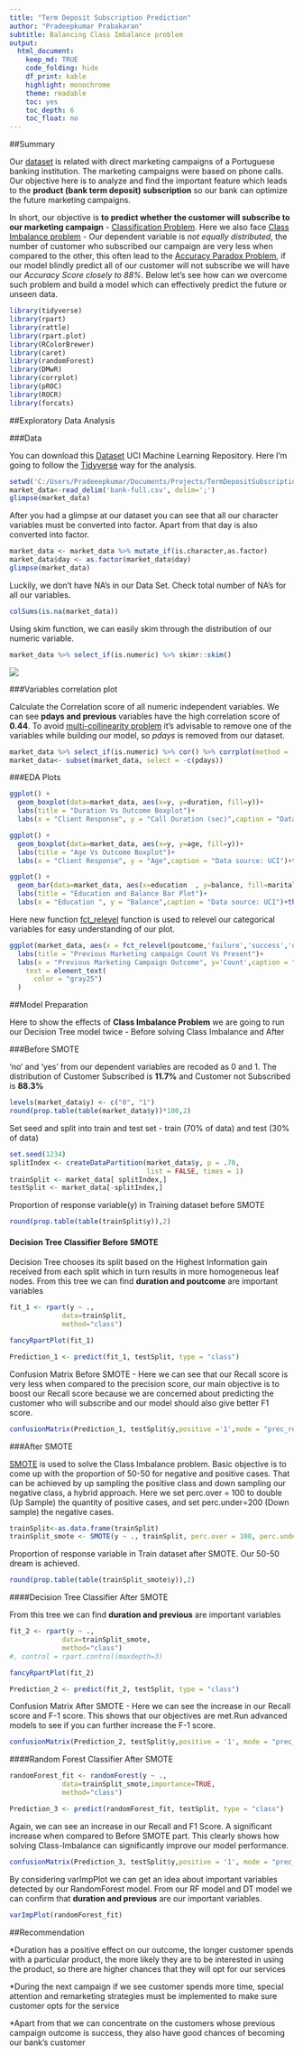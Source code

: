 ```yaml
---
title: "Term Deposit Subscription Prediction"
author: "Pradeepkumar Prabakaran"
subtitle: Balancing Class Imbalance problem
output:
  html_document:
    keep_md: TRUE
    code_folding: hide
    df_print: kable
    highlight: monochrome
    theme: readable
    toc: yes
    toc_depth: 6
    toc_float: no
---
```


##Summary

Our [dataset](https://archive.ics.uci.edu/ml/datasets/bank+marketing) is related with direct marketing campaigns of a Portuguese banking institution. The marketing campaigns were based on phone calls. Our objective here is to analyze and find the important feature which leads to the **product (bank term deposit) subscription** so our bank can optimize the future marketing campaigns.

In short, our objective is **to predict whether the customer will subscribe to our marketing campaign** - [Classification Problem](https://en.wikipedia.org/wiki/Statistical_classification). Here we also face [Class Imbalance problem](http://www.chioka.in/class-imbalance-problem/) - Our dependent variable is *not equally distributed*, the number of customer who subscribed our campaign are very less when compared to the other, this often lead to the [Accuracy Paradox Problem](https://en.wikipedia.org/wiki/Accuracy_paradox), if our model blindly predict all of our customer will not subscribe we will have our *Accuracy Score closely to 88%*. Below let's see how can we overcome such problem and build a model which can effectively predict the future or unseen data.


```r
library(tidyverse)
library(rpart)
library(rattle)
library(rpart.plot)
library(RColorBrewer)
library(caret)
library(randomForest)
library(DMwR)
library(corrplot)
library(pROC)
library(ROCR)
library(forcats)
```

##Exploratory Data Analysis

###Data

You can download this [Dataset](https://archive.ics.uci.edu/ml/datasets/bank+marketing) UCI Machine Learning Repository. Here I'm going to follow the [Tidyverse](https://www.tidyverse.org/) way for the analysis. 

```r
setwd('C:/Users/Pradeeepkumar/Documents/Projects/TermDepositSubscriptionPrediction')
market_data<-read_delim('bank-full.csv', delim=';')
glimpse(market_data)
```

After you had a glimpse at our dataset you can see that all our character variables must be converted into factor. Apart from that day is also converted into factor.

```r
market_data <- market_data %>% mutate_if(is.character,as.factor)
market_data$day <- as.factor(market_data$day)
glimpse(market_data)
```

Luckily, we don't have NA's in our Data Set. Check total number of NA's for all our variables.

```r
colSums(is.na(market_data))
```
Using skim function, we can easily skim through the distribution of our numeric variable.

```r
market_data %>% select_if(is.numeric) %>% skimr::skim()
```
![](skim_output.PNG)

###Variables correlation plot

Calculate the Correlation score of all numeric independent variables. We can see **pdays and previous** variables have the high correlation score of **0.44**. To avoid [multi-collinearity problem](http://www.statisticssolutions.com/multicollinearity/) it's advisable to remove one of the variables while building our model, so *pdays* is removed from our dataset.

```r
market_data %>% select_if(is.numeric) %>% cor() %>% corrplot(method = 'circle')
market_data<- subset(market_data, select = -c(pdays))
```

###EDA Plots

```r
ggplot() + 
  geom_boxplot(data=market_data, aes(x=y, y=duration, fill=y))+
  labs(title = "Duration Vs Outcome Boxplot")+
  labs(x = "Client Response", y = "Call Duration (sec)",caption = "Data source: UCI")+theme_classic()
```

```r
ggplot() + 
  geom_boxplot(data=market_data, aes(x=y, y=age, fill=y))+
  labs(title = "Age Vs Outcome Boxplot")+
  labs(x = "Client Response", y = "Age",caption = "Data source: UCI")+theme_classic()
```

```r
ggplot() + 
  geom_bar(data=market_data, aes(x=education  , y=balance, fill=marital),stat = "identity", position = "dodge")+
  labs(title = "Education and Balance Bar Plot")+
  labs(x = "Education ", y = "Balance",caption = "Data source: UCI")+theme_classic()
```

Here new function [fct_relevel](https://www.rdocumentation.org/packages/forcats/versions/0.2.0/topics/fct_relevel) function is used to relevel our categorical variables for easy understanding of our plot.

```r
ggplot(market_data, aes(x = fct_relevel(poutcome,'failure','success','other','unknown'), fill = y)) + geom_bar(stat="count",position = "dodge")+
  labs(title = "Previous Marketing campaign Count Vs Present")+
  labs(x = "Previous Marketing Campaign Outcome", y='Count',caption = "Data source: UCI")+theme_classic()+  theme(
    text = element_text(
      color = "gray25")
  )
```


##Model Preparation

Here to show the effects of **Class Imbalance Problem** we are going to run our Decision Tree model twice - Before solving Class Imbalance and After

###Before SMOTE 

'no' and 'yes' from our dependent variables are recoded as 0 and 1. The distribution of Customer Subscribed is **11.7%** and Customer not Subscribed is **88.3%**

```r
levels(market_data$y) <- c("0", "1")
round(prop.table(table(market_data$y))*100,2)
```

Set seed and split into train and test set - train (70% of data) and test (30% of data)

```r
set.seed(1234)
splitIndex <- createDataPartition(market_data$y, p = .70,
                                  list = FALSE, times = 1)
trainSplit <- market_data[ splitIndex,]
testSplit <- market_data[-splitIndex,]
```

Proportion of response variable(y) in Training dataset before SMOTE

```r
round(prop.table(table(trainSplit$y)),2)
```

#### Decision Tree Classifier Before SMOTE

Decision Tree chooses its split based on the Highest Information gain received from each split which in turn results in more homogeneous leaf nodes. From this tree we can find **duration and poutcome** are important variables

```r
fit_1 <- rpart(y ~ .,
             data=trainSplit,
             method="class")

fancyRpartPlot(fit_1)

Prediction_1 <- predict(fit_1, testSplit, type = "class")
```

Confusion Matrix Before SMOTE - Here we can see that our Recall score is very less when compared to the precision score, our main objective is to boost our Recall score because we are concerned about predicting the customer who will subscribe and our model should also give better F1 score.

```r
confusionMatrix(Prediction_1, testSplit$y,positive ='1',mode = "prec_recall")
```

###After SMOTE

[SMOTE](https://arxiv.org/pdf/1106.1813.pdf) is used to solve the Class Imbalance problem. Basic objective is to  come up with the proportion of 50-50 for negative and positive cases. That can be achieved by up sampling the positive class and down sampling our negative class, a hybrid approach. Here we set perc.over = 100 to double (Up Sample) the quantity of positive cases, and set perc.under=200 (Down sample) the negative cases.

```r
trainSplit<-as.data.frame(trainSplit)
trainSplit_smote <- SMOTE(y ~ ., trainSplit, perc.over = 100, perc.under=200)
```

Proportion of response variable in Train dataset after SMOTE. Our 50-50 dream is achieved.

```r
round(prop.table(table(trainSplit_smote$y)),2)
```

####Decision Tree Classifier After SMOTE

From this tree we can find **duration and previous** are important variables

```r
fit_2 <- rpart(y ~ .,
             data=trainSplit_smote,
             method="class")
#, control = rpart.control(maxdepth=3)

fancyRpartPlot(fit_2)

Prediction_2 <- predict(fit_2, testSplit, type = "class")
```

Confusion Matrix After SMOTE - Here we can see the increase in our Recall score and F-1 score. This shows that our objectives are met.Run advanced models to see if you can further increase the F-1 score.

```r
confusionMatrix(Prediction_2, testSplit$y,positive = '1', mode = "prec_recall")
```

####Random Forest Classifier After SMOTE

```r
randomForest_fit <- randomForest(y ~ .,
             data=trainSplit_smote,importance=TRUE,
             method="class")

Prediction_3 <- predict(randomForest_fit, testSplit, type = "class")
```

Again, we can see an increase in our Recall and F1 Score. A significant increase when compared to Before SMOTE part. This clearly shows how solving Class-Imbalance can significantly improve our model performance.

```r
confusionMatrix(Prediction_3, testSplit$y,positive = '1', mode = "prec_recall")
```

By considering varImpPlot we can get an idea about important variables detected by our RandomForest model. From our RF model and DT model we can confirm that **duration and previous** are our important variables.

```r
varImpPlot(randomForest_fit)
```

##Recommendation

*Duration has a positive effect on our outcome, the longer customer spends with a particular product, the more likely they are to be interested in using the product, so there are higher chances that they will opt for our services

*During the next campaign if we see customer spends more time, special attention and remarketing strategies must be implemented to make sure customer opts for the service

*Apart from that we can concentrate on the customers whose previous campaign outcome is success, they also have good chances of becoming our bank's customer
